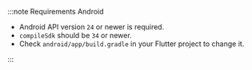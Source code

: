 :::note Requirements Android

- Android API version `24` or newer is required.
- `compileSdk` should be `34` or newer.
- Check `android/app/build.gradle` in your Flutter project to change it.

:::
